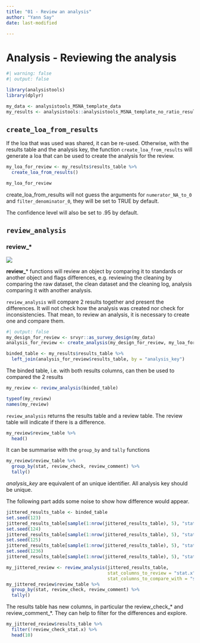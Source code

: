 ```yaml
---
title: "01 - Review an analysis"
author: "Yann Say"
date: last-modified

---
```

# Analysis - Reviewing the analysis
```r
#| warning: false
#| output: false

library(analysistools)
library(dplyr)

my_data <- analysistools_MSNA_template_data
my_results <- analysistools::analysistools_MSNA_template_no_ratio_results_table
```

## `create_loa_from_results`

If the loa that was used was shared, it can be re-used. Otherwise, with the results table and the analysis key, the function `create_loa_from_results` will generate a loa that can be used to create the analysis for the review. 

```r
my_loa_for_review <- my_results$results_table %>% 
  create_loa_from_results()

my_loa_for_review
```

::: {.callout-note .column-margin}
create_loa_from_results will not guess the arguments for `numerator_NA_to_0 ` and `filter_denominator_0 `, they will be set to TRUE by default.

The confidence level will also be set to .95 by default.
:::

## `review_analysis`

::: {.callout-tip appearance="minimal"}
### review\_\*

![](../config/images/verb - review.png)

**review\_**\* functions will review an object by comparing it to standards or another object and flags differences, e.g. reviewing the cleaning by comparing the raw dataset, the clean dataset and the cleaning log, analysis comparing it with another analysis. 

:::

`review_analysis` will compare 2 results together and present the differences. It will not check how the analysis was created nor check for inconsistencies. That mean, to review an analysis, it is necessary to create one and compare them. 

```r
#| output: false
my_design_for_review <- srvyr::as_survey_design(my_data)
analysis_for_review <- create_analysis(my_design_for_review, my_loa_for_review, sm_separator = "/")

binded_table <- my_results$results_table %>% 
  left_join(analysis_for_review$results_table, by = "analysis_key")
```
The binded table, i.e. with both results columns, can then be used to compared the 2 results
```r
my_review <- review_analysis(binded_table)

typeof(my_review)
names(my_review)
```
`review_analysis` returns the results table and a review table. The review table will indicate if there is a difference.
```r
my_review$review_table %>%
  head()
```
It can be summarise with the `group_by` and `tally` functions
```r
my_review$review_table %>%
  group_by(stat, review_check, review_comment) %>%
  tally()
```

::: {.callout-note .column-margin}
*analysis_key* are equivalent of an unique identifier. All analysis key should be unique.
:::

The following part adds some noise to show how difference would appear.
```r
jittered_results_table <- binded_table
set.seed(123)
jittered_results_table[sample(1:nrow(jittered_results_table), 5), "stat.x"] <- sample(unique(jittered_results_table$stat.x), 5, T)
set.seed(124)
jittered_results_table[sample(1:nrow(jittered_results_table), 5), "stat.y"] <- sample(unique(jittered_results_table$stat.y), 5, T)
set.seed(125)
jittered_results_table[sample(1:nrow(jittered_results_table), 5), "stat.x"] <- NA
set.seed(1236)
jittered_results_table[sample(1:nrow(jittered_results_table), 5), "stat.y"] <- NA

```

```r
my_jittered_review <- review_analysis(jittered_results_table, 
                                      stat_columns_to_review = "stat.x",
                                      stat_columns_to_compare_with = "stat.y")
my_jittered_review$review_table %>%
  group_by(stat, review_check, review_comment) %>%
  tally()
```

The results table has new columns, in particular the review_check_* and review_comment_*. They can help to filter for the differences and explore.

```r
my_jittered_review$results_table %>%
  filter(!review_check_stat.x) %>% 
  head(10)
```
